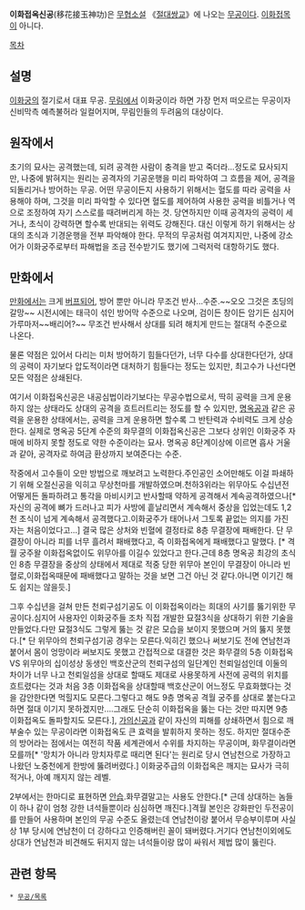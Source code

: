 '''이화접옥신공'''(移花接玉神功)은 [[무협소설]] 《[[절대쌍교]]》에 나오는 [[무공]]이다. [[이화접목]]이 아니다.

[[목차]]
== 설명 ==
[[이화궁]]의 절기로서 대표 무공. [[무림]]에서 이화궁이라 하면 가장 먼저 떠오르는 무공이자 신비막측 예측불허라 일컬어지며, 무림인들의 두려움의 대상이다. 

== 원작에서 ==
초기의 묘사는 공격했는데, 되려 공격한 사람이 충격을 받고 죽더라...정도로 묘사되지만, 나중에 밝혀지는 원리는 공격자의 기공운행을 미리 파악하여 그 흐름을 제어, 공격을 되돌리거나 방어하는 무공. 어떤 무공이든지 사용하기 위해서는 혈도를 따라 공력을 사용해야 하며, 그것을 미리 파악할 수 있다면 혈도를 제어하여 사용한 공력을 비틀거나 역으로 조정하여 자기 스스로를 때려버리게 하는 것. 당연하지만 이때 공격자의 공력이 세거나, 초식이 강력하면 할수록 반대되는 위력도 강해진다. 대신 이렇게 하기 위해서는 상대의 초식과 기경운행을 전부 파악해야 한다. 
무적의 무공처럼 여겨지지만, 나중에 강소어가 이화궁주로부터 파해법을 조금 전수받기도 했기에 그럭저럭 대항하기도 했다. 

== 만화에서 ==
[[만화]]에서는 크게 [[버프]]되어, 방어 뿐만 아니라 무조건 반사...수준.~~오오 그것은 초딩의 갈망~~ 시전시에는 태극이 섞인 방어막 수준으로 나오며, 검이든 창이든 암기든 심지어 가루마저~~배리어?~~ 무조건 반사해서 상대를 되려 해치게 만드는 절대적 수준으로 나온다.

물론 약점은 있어서 다리는 미처 방어하기 힘들다던가, 너무 다수를 상대한다던가, 상대의 공력이 자기보다 압도적이라면 대처하기 힘들다는 정도는 있지만, 최고수가 나선다면 모든 약점은 상쇄된다. 

여기서 이화접옥신공은 내공심법이라기보다는 무공수법으로서, 딱히 공력을 크게 운용하지 않는 상태라도 상대의 공격을 흐트러트리는 정도를 할 수 있지만, [[명옥공]]과 같은 공력을 운용한 상태에서는, 공력을 크게 운용하면 할수록 그 반탄력과 수비력도 크게 상승한다. 실제로 명옥공 5단계 수준의 화무결의 이화접옥신공은 그보다 상위인 이화궁주 자매에 비하지 못할 정도로 약한 수준이라는 묘사. 명옥공 8단계이상에 이르면 흡사 거울과 같아, 공격자로 하여금 환상까지 보여준다는 수준.

작중에서 고수들이 오만 방법으로 깨보려고 노력한다.주인공인 소어만해도 이걸 파쇄하기 위해 오절신공을 익히고 무상천마를 개발하였으며.천하3위라는 위무아도 수십년전 어떻게든 돌파하려고 통각을 마비시키고 반사할때 약하게 공격해서 계속공격하였으나[* 자신의 공격에 뼈가 드러나고 피가 사방에 흩날리면서 계속해서 중상을 입었는데도 1,2천 초식이 넘게 계속해서 공격했다고.이화궁주가 태어나서 그토록 끝없는 의지를 가진 자는 처음이었다고...] 결국 많은 상처와 빈혈에 결정타로 8층 무결장에 패배한다. 단 무결장이 아니라 피를 너무 흘려서 패배했다고, 즉 이화접옥에게 패배했다고 말했다. [* 격월 궁주왈 이화접옥없이도 위무아를 이길수 있었다고 한다.근데 8층 명옥공 최강의 초식인 8층 무결장을 중상의 상태에서 제대로 적중 당한 위무아 본인이 무결장이 아니라 빈혈로,이화접옥때문에 패배했다고 말하는 것을 보면 그건 아닌 것 같다.아니면 이기긴 해도 쉽지는 않을듯.] 

그후 수십년을 걸쳐 만든 천뢰구섬기공도 이 이화접옥이라는 희대의 사기를 뚫기위한 무공이다.심지어 사용자인 이화궁주들 조차 직접 개발한 묘절3식을 상대하기 위한 기술을 만들었다.다만 묘절3식도 그렇게 뚫는 것 같은 모습을 보이지 못했으며 거의 뚫지 못했다.[* 단 위무아의 천뢰구섬기공 경우는 모른다.익히긴 했으나 써보기도 전에 연남천과 붙어서 몸이 엉망이라 써보지도 못했고 간접적으로 대결한 것은 화무결의 5층 이화접옥 VS 위무아의 십이성상 동생인 백호산군의 천뢰구섬의 일단계인 천뢰일섬인데 이둘의 차이가 너무 나고 천뢰일섬을 상대로 할때도 제대로 사용못하게 사전에 공력의 위치를 흐트렸다는 것과 처음 3층 이화접옥을 상대할때 백호산군이 어느정도 무효화했다는 것을 감안한다면 먹힐지도 모른다.그렇다고 해도 9층 명옥공 격월 궁주를 상대로 붙는다고 하면 절대 이기지 못하겠지만....그래도 단순히 이화접옥을 뚫는 다는 것만 따지면 9층 이화접옥도 돌파할지도 모른다.], [[가의신공]]과 같이 자신의 피해를 상쇄하면서 힘으로 깨부술수 있는 무공이라면 이화접옥도 큰 효력을 발휘하지 못하는 정도. 하지만 절대수준의 방어라는 점에서는 여전히 작품 세계관에서 수위를 차지하는 무공이며, 화무결이라면 모를까[* '망치가 아니라 망치자루로 때리면 된다'는 원리로 당시 연남천으로 가장하고 나왔던 노중천에게 한방에 뚫려버렸다.] 이화궁주급의 이화접옥은 깨지는 묘사가 극히 적거나, 아예 깨지지 않는 레벨.

2부에서는 한마디로 표현하면 [[안습]].화무결말고는 사용도 안한다.[* 근데 상대하는 놈들이 하나 같이 엄청 강한 녀석들뿐이라 심심하면 깨진다.]격월 본인은 강화판인 두전공이를 만들어 사용하며 본인의 무공 수준도 올렸는데 연남천이랑 붙어서 무승부이루며 사실상 1부 당시에 연남천이 더 강하다고 인증해버린 꼴이 돼버렸다.거기다 연남천이외에도 상대가 연남천과 비견해도 뒤지지 않는 녀석들이랑 많이 싸워서 제법 많이 뚫린다.

== 관련 항목 ==
 * [[무공/목록]]
